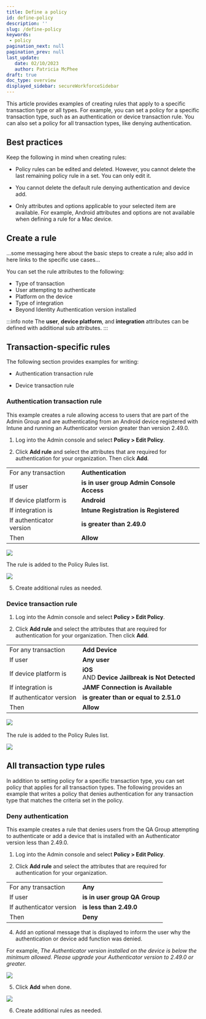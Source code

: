 ```yaml
---
title: Define a policy
id: define-policy
description: ''
slug: /define-policy 
keywords: 
 - policy
pagination_next: null
pagination_prev: null
last_update: 
   date: 02/10/2023
   author: Patricia McPhee
draft: true
doc_type: overview
displayed_sidebar: secureWorkforceSidebar
---
```






<PolicyShortDescription />



This article provides examples of creating rules that apply to a specific transaction type or all types. For example, you can set a policy for a specific transaction type, such as an authentication or device transaction rule. You can also set a policy for all transaction types, like denying authentication. 



## Best practices

Keep the following in mind when creating rules:

- Policy rules can be edited and deleted. However, you cannot delete the last remaining policy rule in a set. You can only edit it.

- You cannot delete the default rule denying authentication and device add.

- Only attributes and options applicable to your selected item are available. For example, Android attributes and options are not available when defining a rule for a Mac device.



## Create a rule

...some messaging here about the basic steps to create a rule; also add in here links to the specific use cases...




You can set the rule attributes to the following:

<ul>
  <li>Type of transaction</li>
  <li>User attempting to authenticate</li>
  <li>Platform on the device</li>
  <li>Type of integration</li>
  <li>Beyond Identity Authentication version installed</li>
</ul>


:::info note
The **user**, **device platform**, and **integration** attributes can be defined with additional sub attributes.
:::


<CreateRule />

## Transaction-specific rules

The following section provides examples for writing:

- Authentication transaction rule

- Device transaction rule


### Authentication transaction rule

This example creates a rule allowing access to users that are part of the Admin Group and are authenticating from an Android device registered with Intune and running an Authenticator version greater than version 2.49.0.

1. Log into the Admin console and select **Policy > Edit Policy**.

2. Click **Add rule** and select the attributes that are required for authentication for your organization. Then click **Add**.

  <table width="100%">
  <tbody>
    <tr>
      <td>
        For any transaction
      </td>
      <td><b>Authentication</b>
      </td>
    </tr>
    <tr>
      <td>If user
      </td>
      <td><b>is in user group</b> <b>Admin Console Access</b>
      </td>
    </tr>
    <tr>
      <td>If device platform is
      </td>
      <td><b>Android</b>
      </td>
    </tr>
    <tr>
      <td>If integration is
      </td>
      <td><b>Intune</b> <b>Registration</b> <b>is</b> <b>Registered</b>
      </td>
    </tr>
    <tr>
      <td>If authenticator version
      </td>
      <td><b>is greater than</b> <b>2.49.0</b>
      </td>
    </tr>
    <tr>
      <td>Then
      </td>
      <td><b>Allow</b>
      </td>
    </tr>
  </tbody>
  </table>

  ![](../images/policy/add_rule_allow_authentication_example.PNG)

  The rule is added to the Policy Rules list. 

  ![](../images/policy/policy_rules_authetication_example_added.PNG)

5. Create additional rules as needed.




### Device transaction rule

1. Log into the Admin console and select **Policy > Edit Policy**.

2. Click **Add rule** and select the attributes that are required for authentication for your organization. Then click **Add**.

  <table width="100%">
    <tbody>
      <tr>
        <td>
          For any transaction
        </td>
        <td><b>Add Device</b>
        </td>
      </tr>
      <tr>
        <td>If user
        </td>
        <td><b>Any user</b>
        </td>
      </tr>
      <tr>
        <td>If device platform is
        </td>
        <td><b>iOS</b> <br />AND <b>Device Jailbreak is</b> <b>Not Detected</b>
        </td>
      </tr>
      <tr>
        <td>If integration is
        </td>
        <td><b>JAMF</b> <b>Connection is</b> <b>Available</b>
        </td>
      </tr>
      <tr>
        <td>If authenticator version
        </td>
        <td><b>is greater than or equal to</b> <b>2.51.0</b>
        </td>
      </tr>
      <tr>
        <td>Then
        </td>
        <td><b>Allow</b>
        </td>
      </tr>
    </tbody>
  </table>

  ![](../images/policy/add_rule_allow_device_example.PNG) 

  The rule is added to the Policy Rules list. 
  
  ![](../images/policy/policy_rules_device_example_added.PNG)




## All transaction type rules

In addition to setting policy for a specific transaction type, you can set policy that applies for all transaction types. The following provides an example that writes a policy that denies authentication for any transaction type that matches the criteria set in the policy.

### Deny authentication

This example creates a rule that denies users from the QA Group attempting to authenticate or add a device that is installed with an Authenticator version less than 2.49.0.


1. Log into the Admin console and select **Policy > Edit Policy**.

2. Click **Add rule** and select the attributes that are required for authentication for your organization.

  <table width="100%">
    <tbody>
      <tr>
        <td>
          For any transaction
        </td>
        <td><b>Any</b>
        </td>
      </tr>
      <tr>
        <td>If user
        </td>
        <td><b>is in user group</b> <b>QA Group</b>
        </td>
      </tr>
      <tr>
        <td>If authenticator version
        </td>
        <td><b>is less than</b> <b>2.49.0</b>
        </td>
      </tr>
      <tr>
        <td>Then
        </td>
        <td><b>Deny</b>
        </td>
      </tr>
    </tbody>
  </table>

4. Add an optional message that is displayed to inform the user why the authentication or device add function was denied. 

  For example, *The Authenticator version installed on the device is below the minimum allowed. Please upgrade your Authenticator version to 2.49.0 or greater.*  

  ![](../images/policy/add_rule_deny_auth_device_example.PNG)

5. Click **Add** when done.  

  ![](../images/policy/policy_rules_example_deny.PNG)

6. Create additional rules as needed.

